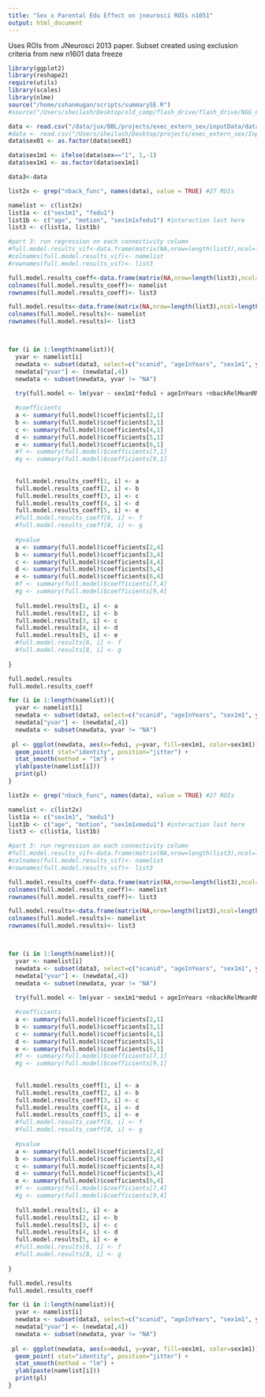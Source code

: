 ```yaml
---
title: "Sex x Parental Edu Effect on jneurosci ROIs n1051"
output: html_document
---
```


Uses ROIs from JNeurosci 2013 paper. Subset created using exclusion criteria from new n1601 data freeze


```r
library(ggplot2)
library(reshape2)
require(utils)
library(scales)
library(nlme)
source("/home/sshanmugan/scripts/summarySE.R")
#source("/Users/sheilash/Desktop/old_comp/flash_drive/flash_drive/NGG_699/Shire_genetics/r_scripts/summarySE.R")
```


```r
data <- read.csv("/data/jux/BBL/projects/exec_extern_sex/inputData/data_agg/nback_n1051_from1601_jneurosciROIs_20180831.csv") #after 4 level exclusion, subsetted for complete data for extern, medu, fedu
#data <- read.csv("/Users/sheilash/Desktop/projects/exec_extern_sex/InputData/data_agg/nback_n1051_from1601_jneurosciROIs_20180831.csv")
data$sex01 <- as.factor(data$sex01)

data$sex1m1 <- ifelse(data$sex=="1", 1,-1)
data$sex1m1 <- as.factor(data$sex1m1)

data3<-data

```


```r
list2x <- grep("nback_func", names(data), value = TRUE) #27 ROIs

namelist <- c(list2x)
list1a <- c("sex1m1", "fedu1")
list1b <- c("age", "motion", "sex1m1xfedu1") #interaction last here
list3 <- c(list1a, list1b)

#part 3: run regression on each connectivity column
#full.model.results_vif<-data.frame(matrix(NA,nrow=length(list3),ncol=length(namelist)))
#colnames(full.model.results_vif)<- namelist
#rownames(full.model.results_vif)<- list3

full.model.results_coeff<-data.frame(matrix(NA,nrow=length(list3),ncol=length(namelist)))
colnames(full.model.results_coeff)<- namelist
rownames(full.model.results_coeff)<- list3

full.model.results<-data.frame(matrix(NA,nrow=length(list3),ncol=length(namelist)))
colnames(full.model.results)<- namelist
rownames(full.model.results)<- list3



for (i in 1:length(namelist)){
  yvar <- namelist[i]
  newdata <- subset(data3, select=c("scanid", "ageInYears", "sex1m1", yvar, "fedu1", "nbackRelMeanRMSMotion"))
  newdata["yvar"] <- (newdata[,4])
  newdata <- subset(newdata, yvar != "NA")
  
  try(full.model <- lm(yvar ~ sex1m1*fedu1 + ageInYears +nbackRelMeanRMSMotion,  data=newdata))

  #coefficients
  a <- summary(full.model)$coefficients[2,1]
  b <- summary(full.model)$coefficients[3,1]
  c <- summary(full.model)$coefficients[4,1]
  d <- summary(full.model)$coefficients[5,1]
  e <- summary(full.model)$coefficients[6,1]
  #f <- summary(full.model)$coefficients[7,1]
  #g <- summary(full.model)$coefficients[9,1]
  
  
  full.model.results_coeff[1, i] <- a 
  full.model.results_coeff[2, i] <- b 
  full.model.results_coeff[3, i] <- c
  full.model.results_coeff[4, i] <- d
  full.model.results_coeff[5, i] <- e
  #full.model.results_coeff[6, i] <- f
  #full.model.results_coeff[8, i] <- g
  
  #pvalue
  a <- summary(full.model)$coefficients[2,4]
  b <- summary(full.model)$coefficients[3,4]
  c <- summary(full.model)$coefficients[4,4]
  d <- summary(full.model)$coefficients[5,4]
  e <- summary(full.model)$coefficients[6,4]
  #f <- summary(full.model)$coefficients[7,4]
  #g <- summary(full.model)$coefficients[9,4]
  
  full.model.results[1, i] <- a 
  full.model.results[2, i] <- b 
  full.model.results[3, i] <- c
  full.model.results[4, i] <- d
  full.model.results[5, i] <- e
  #full.model.results[6, i] <- f
  #full.model.results[8, i] <- g
  
}
```


```r
full.model.results
full.model.results_coeff

for (i in 1:length(namelist)){
  yvar <- namelist[i]
  newdata <- subset(data3, select=c("scanid", "ageInYears", "sex1m1", yvar, "fedu1", "nbackRelMeanRMSMotion"))
  newdata["yvar"] <- (newdata[,4])
  newdata <- subset(newdata, yvar != "NA")
  
 pl <- ggplot(newdata, aes(x=fedu1, y=yvar, fill=sex1m1, color=sex1m1)) +
  geom_point( stat="identity", position="jitter") +
  stat_smooth(method = "lm") +
  ylab(paste(namelist[i])) 
  print(pl)
}
```



```r
list2x <- grep("nback_func", names(data), value = TRUE) #27 ROIs

namelist <- c(list2x)
list1a <- c("sex1m1", "medu1")
list1b <- c("age", "motion", "sex1m1xmedu1") #interaction last here
list3 <- c(list1a, list1b)

#part 3: run regression on each connectivity column
#full.model.results_vif<-data.frame(matrix(NA,nrow=length(list3),ncol=length(namelist)))
#colnames(full.model.results_vif)<- namelist
#rownames(full.model.results_vif)<- list3

full.model.results_coeff<-data.frame(matrix(NA,nrow=length(list3),ncol=length(namelist)))
colnames(full.model.results_coeff)<- namelist
rownames(full.model.results_coeff)<- list3

full.model.results<-data.frame(matrix(NA,nrow=length(list3),ncol=length(namelist)))
colnames(full.model.results)<- namelist
rownames(full.model.results)<- list3



for (i in 1:length(namelist)){
  yvar <- namelist[i]
  newdata <- subset(data3, select=c("scanid", "ageInYears", "sex1m1", yvar, "medu1", "nbackRelMeanRMSMotion"))
  newdata["yvar"] <- (newdata[,4])
  newdata <- subset(newdata, yvar != "NA")
  
  try(full.model <- lm(yvar ~ sex1m1*medu1 + ageInYears +nbackRelMeanRMSMotion,  data=newdata))

  #coefficients
  a <- summary(full.model)$coefficients[2,1]
  b <- summary(full.model)$coefficients[3,1]
  c <- summary(full.model)$coefficients[4,1]
  d <- summary(full.model)$coefficients[5,1]
  e <- summary(full.model)$coefficients[6,1]
  #f <- summary(full.model)$coefficients[7,1]
  #g <- summary(full.model)$coefficients[9,1]
  
  
  full.model.results_coeff[1, i] <- a 
  full.model.results_coeff[2, i] <- b 
  full.model.results_coeff[3, i] <- c
  full.model.results_coeff[4, i] <- d
  full.model.results_coeff[5, i] <- e
  #full.model.results_coeff[6, i] <- f
  #full.model.results_coeff[8, i] <- g
  
  #pvalue
  a <- summary(full.model)$coefficients[2,4]
  b <- summary(full.model)$coefficients[3,4]
  c <- summary(full.model)$coefficients[4,4]
  d <- summary(full.model)$coefficients[5,4]
  e <- summary(full.model)$coefficients[6,4]
  #f <- summary(full.model)$coefficients[7,4]
  #g <- summary(full.model)$coefficients[9,4]
  
  full.model.results[1, i] <- a 
  full.model.results[2, i] <- b 
  full.model.results[3, i] <- c
  full.model.results[4, i] <- d
  full.model.results[5, i] <- e
  #full.model.results[6, i] <- f
  #full.model.results[8, i] <- g
  
}
```


```r
full.model.results
full.model.results_coeff

for (i in 1:length(namelist)){
  yvar <- namelist[i]
  newdata <- subset(data3, select=c("scanid", "ageInYears", "sex1m1", yvar, "medu1", "nbackRelMeanRMSMotion"))
  newdata["yvar"] <- (newdata[,4])
  newdata <- subset(newdata, yvar != "NA")
  
 pl <- ggplot(newdata, aes(x=medu1, y=yvar, fill=sex1m1, color=sex1m1)) +
  geom_point( stat="identity", position="jitter") +
  stat_smooth(method = "lm") +
  ylab(paste(namelist[i])) 
  print(pl)
}
```

